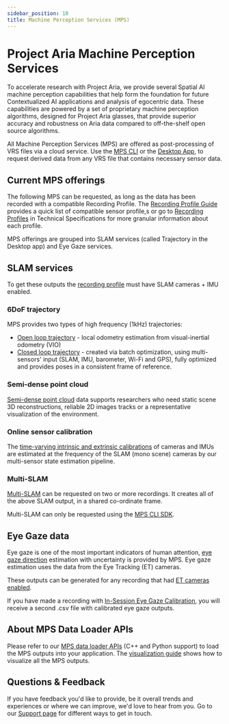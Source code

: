 ```yaml
---
sidebar_position: 10
title: Machine Perception Services (MPS)
---
```


# Project Aria Machine Perception Services

To accelerate research with Project Aria, we provide several Spatial AI machine perception capabilities that help form the foundation for future Contextualized AI applications and analysis of egocentric data. These capabilities are powered by a set of proprietary machine perception algorithms, designed for Project Aria glasses, that provide superior accuracy and robustness on Aria data compared to off-the-shelf open source algorithms.

All Machine Perception Services (MPS) are offered as post-processing of VRS files via a cloud service. Use the [MPS CLI](request_mps/mps_cli.mdx) or the [Desktop App](request_mps/desktop_mps.mdx), to request derived data from any VRS file that contains necessary sensor data.

## Current MPS offerings
The following MPS can be requested, as long as the data has been recorded with a compatible Recording Profile. The [Recording Profile Guide](/ARK/glasses_manual/profile_guide.mdx) provides a quick list of compatible sensor profile,s or go to [Recording Profiles](/tech_spec/recording_profiles.mdx) in Technical Specifications for more granular information about each profile.

MPS offerings are grouped into SLAM services (called Trajectory in the Desktop app) and Eye Gaze services.

## SLAM services

To get these outputs the [recording profile](/tech_spec/recording_profiles.mdx) must have SLAM cameras + IMU enabled.

### 6DoF trajectory
MPS provides two types of high frequency (1kHz) trajectories:
* [Open loop trajectory](/data_formats/mps/slam/mps_trajectory.mdx#open-loop-trajectory) - local odometry estimation from visual-inertial odometry (VIO)
* [Closed loop trajectory](/data_formats/mps/slam/mps_trajectory.mdx#closed-loop-trajectory) - created via batch optimization, using multi-sensors' input (SLAM, IMU, barometer, Wi-Fi and GPS), fully optimized and provides poses in a consistent frame of reference.

### Semi-dense point cloud

[Semi-dense point cloud](/data_formats/mps/slam/mps_pointcloud.mdx) data supports researchers who need static scene 3D reconstructions, reliable 2D images tracks or a representative visualization of the environment.


### Online sensor calibration
The [time-varying intrinsic and extrinsic calibrations](/data_formats/mps/slam/mps_calibration.mdx) of cameras and IMUs are estimated at the frequency of the SLAM (mono scene) cameras by our multi-sensor state estimation pipeline.

### Multi-SLAM

[Multi-SLAM](/data_formats/mps/slam/mps_multi_slam.mdx) can be requested on two or more recordings. It creates all of the above SLAM output, in a shared co-ordinate frame.

Multi-SLAM can only be requested using the [MPS CLI SDK](request_mps/mps_cli.mdx).


## Eye Gaze data

Eye gaze is one of the most important indicators of human attention, [eye gaze direction](/data_formats/mps/mps_eye_gaze.mdx) estimation with uncertainty is provided by MPS. Eye gaze estimation uses the data from the Eye Tracking (ET) cameras.

These outputs can be generated for any recording that had [ET cameras enabled](/tech_spec/recording_profiles.mdx).

If you have made a recording with [In-Session Eye Gaze Calibration](eye_gaze_calibration.mdx), you will receive a second .csv file with calibrated eye gaze outputs.


## About MPS Data Loader APIs
Please refer to our [MPS data loader APIs](/data_utilities/core_code_snippets/mps.mdx#load-mps-output) (C++ and Python support) to load the MPS outputs into your application. The [visualization guide](/data_utilities/visualization/visualization_cpp.mdx#mps-static-scene-visualizer) shows how to visualize all the MPS outputs.

## Questions & Feedback

If you have feedback you'd like to provide, be it overall trends and experiences or where we can improve, we'd love to hear from you. Go to our [Support page](/support.mdx) for different ways to get in touch.
